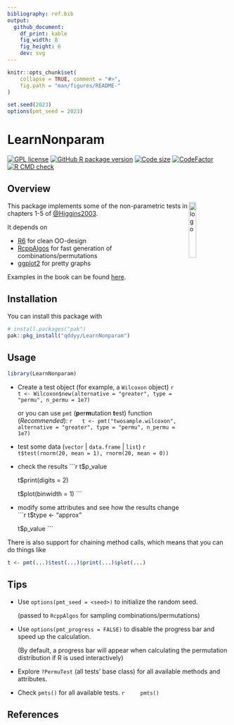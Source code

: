 ```yaml
---
bibliography: ref.bib
output:
  github_document:
    df_print: kable
    fig_width: 8
    fig_height: 6
    dev: svg
---
```


```r
knitr::opts_chunk$set(
    collapse = TRUE, comment = "#>",
    fig.path = "man/figures/README-"
)

set.seed(2023)
options(pmt_seed = 2023)
```

# LearnNonparam

[![GPL license](https://img.shields.io/github/license/qddyy/LearnNonparam)](https://cran.r-project.org/web/licenses/GPL-2)
[![GitHub R package version](https://img.shields.io/github/r-package/v/qddyy/LearnNonparam)](https://github.com/qddyy/LearnNonparam)
[![Code size](https://img.shields.io/github/languages/code-size/qddyy/LearnNonparam.svg)](https://github.com/qddyy/LearnNonparam)
[![CodeFactor](https://www.codefactor.io/repository/github/qddyy/LearnNonparam/badge)](https://www.codefactor.io/repository/github/qddyy/LearnNonparam)
[![R CMD check](https://github.com/qddyy/LearnNonparam/workflows/R-CMD-check/badge.svg)](https://github.com/qddyy/LearnNonparam/actions)

## Overview

<img src="man/figures/logo.svg" alt="logo" width="18%" align="right" />

This package implements some of the non-parametric tests in chapters 1-5 of [@Higgins2003](#references).

It depends on

- [R6](https://cran.r-project.org/package=R6) for clean OO-design
- [RcppAlgos](https://cran.r-project.org/package=RcppAlgos) for fast generation of combinations/permutations
- [ggplot2](https://cran.r-project.org/package=ggplot2) for pretty graphs

Examples in the book can be found [here](https://qddyy.github.io/LearnNonparam/articles/examples). 

## Installation

You can install this package with

```r
# install.packages("pak")
pak::pkg_install("qddyy/LearnNonparam")
```

## Usage

```r
library(LearnNonparam)
```

- Create a test object (for example, a `Wilcoxon` object)
    ```r
    t <- Wilcoxon$new(alternative = "greater", type = "permu", n_permu = 1e7)
    ```

    or you can use `pmt` (**p**er**m**utation **t**est) function (*Recommended*):
    ```r
    t <- pmt("twosample.wilcoxon", alternative = "greater", type = "permu", n_permu = 1e7)
    ```

- test some data (`vector` | `data.frame` | `list`)
    ```r
    t$test(rnorm(20, mean = 1), rnorm(20, mean = 0))
    ```

- check the results
    ```r
    t$p_value

    t$print(digits = 2)

    t$plot(binwidth = 1)
    ```

- modify some attributes and see how the results change
    ```r
    t$type <- "approx"

    t$p_value
    ```

There is also support for chaining method calls, which means that you can do things like

```r
t <- pmt(...)$test(...)$print(...)$plot(...)
```

## Tips

- Use `options(pmt_seed = <seed>)` to initialize the random seed.

    (passed to `RcppAlgos` for sampling combinations/permutations)

- Use `options(pmt_progress = FALSE)` to disable the progress bar and speed up the calculation. 

    (By default, a progress bar will appear when calculating the permutation distribution if R is used interactively)

- Explore `?PermuTest` (all tests' base class) for all available methods and attributes.

- Check `pmts()` for all available tests. 
    ```r
    pmts()
    ```

## References